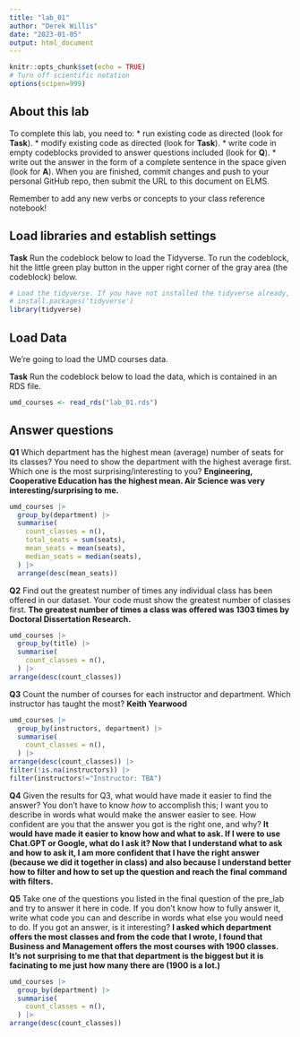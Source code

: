 ```yaml
---
title: "lab_01"
author: "Derek Willis"
date: "2023-01-05"
output: html_document
---
```


```r
knitr::opts_chunk$set(echo = TRUE)
# Turn off scientific notation
options(scipen=999)
```

## About this lab

To complete this lab, you need to: \* run existing code as directed (look for **Task**). \* modify existing code as directed (look for **Task**). \* write code in empty codeblocks provided to answer questions included (look for **Q**). \* write out the answer in the form of a complete sentence in the space given (look for **A**). When you are finished, commit changes and push to your personal GitHub repo, then submit the URL to this document on ELMS.

Remember to add any new verbs or concepts to your class reference notebook!

## Load libraries and establish settings

**Task** Run the codeblock below to load the Tidyverse. To run the codeblock, hit the little green play button in the upper right corner of the gray area (the codeblock) below.

```r
# Load the tidyverse. If you have not installed the tidyverse already, remove the # from the next line and run it first.  
# install.packages('tidyverse')
library(tidyverse)
```

## Load Data

We're going to load the UMD courses data.

**Task** Run the codeblock below to load the data, which is contained in an RDS file.

```r
umd_courses <- read_rds("lab_01.rds")
```

## Answer questions

**Q1** Which department has the highest mean (average) number of seats for its classes? You need to show the department with the highest average first. Which one is the most surprising/interesting to you?
**Engineering, Cooperative Education has the highest mean. Air Science was very interesting/surprising to me.**

```r
umd_courses |>
  group_by(department) |>
  summarise(
    count_classes = n(),
    total_seats = sum(seats),
    mean_seats = mean(seats),
    median_seats = median(seats),
  ) |> 
  arrange(desc(mean_seats))
```

**Q2** Find out the greatest number of times any individual class has been offered in our dataset. Your code must show the greatest number of classes first. 
**The greatest number of times a class was offered was 1303 times by Doctoral Dissertation Research. **

```r
umd_courses |>
  group_by(title) |>
  summarise(
    count_classes = n(),
  ) |> 
arrange(desc(count_classes))

```

**Q3** Count the number of courses for each instructor and department. Which instructor has taught the most? **Keith Yearwood**

```r
umd_courses |>
  group_by(instructors, department) |> 
  summarise(
    count_classes = n(),
  ) |> 
arrange(desc(count_classes)) |> 
filter(!is.na(instructors)) |> 
filter(instructors!="Instructor: TBA")

```

**Q4** Given the results for Q3, what would have made it easier to find the answer? You don't have to know *how* to accomplish this; I want you to describe in words what would make the answer easier to see. How confident are you that the answer you got is the right one, and why? **It would have made it easier to know how and what to ask. If I were to use Chat.GPT or Google, what do I ask it? Now that I understand what to ask and how to ask it, I am more confident that I have the right answer (because we did it together in class) and also because I understand better how to filter and how to set up the question and reach the final command with filters.**

**Q5** Take one of the questions you listed in the final question of the pre_lab and try to answer it here in code. If you don't know how to fully answer it, write what code you can and describe in words what else you would need to do. If you got an answer, is it interesting? **I asked which department offers the most classes and from the code that I wrote, I found that Business and Management offers the most courses with 1900 classes. It's not surprising to me that that department is the biggest but it is facinating to me just how many there are (1900 is a lot.)**

```r
umd_courses |>
  group_by(department) |> 
  summarise(
    count_classes = n(),
  ) |> 
arrange(desc(count_classes))

```
